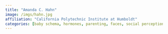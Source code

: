 ```yaml
---
title: "Amanda C. Hahn"
image: /imgs/hahn.jpg
affiliation: "California Polytechnic Institute at Humboldt"
categories: [baby schema, hormones, parenting, faces, social perception]
---
```


